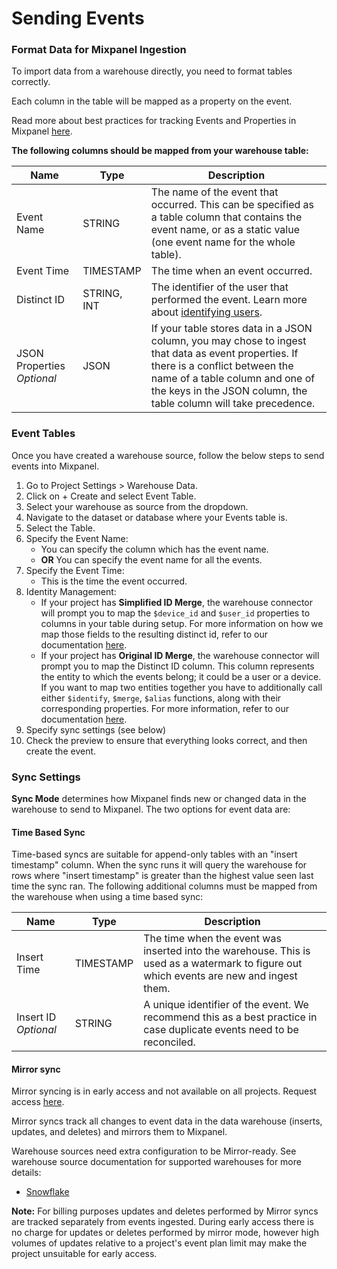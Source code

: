 # Sending Events


### Format Data for Mixpanel Ingestion

To import data from a warehouse directly, you need to format tables correctly.

Each column in the table will be mapped as a property on the event. 

Read more about best practices for tracking Events and Properties in Mixpanel [here](/docs/data-structure/events-and-properties).

**The following columns should be mapped from your warehouse table:** 

| Name | Type | Description |
| - | - | - |
| Event Name | STRING | The name of the event that occurred. This can be specified as a table column that contains the event name, or as a static value (one event name for the whole table). |
| Event Time | TIMESTAMP | The time when an event occurred. |
| Distinct ID | STRING, INT | The identifier of the user that performed the event. Learn more about [identifying users](/docs/tracking-methods/identifying-users). |
| JSON Properties _Optional_ | JSON | If your table stores data in a JSON column, you may chose to ingest that data as event properties. If there is a conflict between the name of a table column and one of the keys in the JSON column, the table column will take precedence.

### Event Tables

Once you have created a warehouse source, follow the below steps to send events into Mixpanel.
1. Go to Project Settings > Warehouse Data.
2. Click on + Create and select Event Table.
3. Select your warehouse as source from the dropdown.
4. Navigate to the dataset or database where your Events table is.
5. Select the Table.
6. Specify the Event Name:
    - You can specify the column which has the event name.
    - **OR** You can specify the event name for all the events.
7. Specify the Event Time:
    - This is the time the event occurred.
8. Identity Management:
    - If your project has **Simplified ID Merge**, the warehouse connector will prompt you to map the `$device_id` and `$user_id` properties to columns in your table during setup. For more information on how we map those fields to the resulting distinct id, refer to our documentation [here](/docs/tracking-methods/identifying-users#usage).
    - If your project has **Original ID Merge**, the warehouse connector will prompt you to map the Distinct ID column. This column represents the entity to which the events belong; it could be a user or a device. If you want to map two entities together you have to additionally call either `$identify`, `$merge`, `$alias` functions, along with their corresponding properties. For more information, refer to our documentation [here](/docs/tracking-methods/identifying-users#how-does-the-simplified-api-differ-from-the-original-api).
9. Specify sync settings (see below)
10. Check the preview to ensure that everything looks correct, and then create the event.

### Sync Settings

**Sync Mode** determines how Mixpanel finds new or changed data in the warehouse to send to Mixpanel. The two options for event data are:

#### Time Based Sync

Time-based syncs are suitable for append-only tables with an "insert timestamp" column. When the sync runs it will query the warehouse for rows where "insert timestamp" is greater than the highest value seen last time the sync ran. The following additional columns must be mapped from the warehouse when using a time based sync:

| Name | Type | Description |
| - | - | - |
| Insert Time | TIMESTAMP | The time when the event was inserted into the warehouse. This is used as a watermark to figure out which events are new and ingest them. |
| Insert ID _Optional_ | STRING | A unique identifier of the event. We recommend this as a best practice in case duplicate events need to be reconciled. | 

#### Mirror sync

<Callout type="info">
  Mirror syncing is in early access and not available on all projects. Request access
  <a href="https://forms.gle/x8mbU6FVe5uHiVXF6">here</a>.
</Callout>

Mirror syncs track all changes to event data in the data warehouse (inserts, updates, and deletes) and mirrors them to Mixpanel.

Warehouse sources need extra configuration to be Mirror-ready. See warehouse source documentation for supported warehouses for more details:
- [Snowflake](/docs/tracking-methods/data-warehouse/snowflake#mirror-sync-readiness)

**Note:** For billing purposes updates and deletes performed by Mirror syncs are tracked separately from events ingested.
During early access there is no charge for updates or deletes performed by mirror mode, however high volumes of updates
relative to a project's event plan limit may make the project unsuitable for early access.
